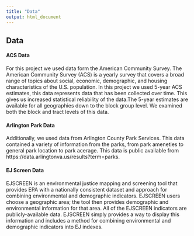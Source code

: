 ```yaml
---
title: "Data"
output: html_document
---
```



## Data  

#### ACS Data   
For this project we used data form the American Community Survey. The American Community Survey (ACS) is a yearly survey that covers a broad range of topics about social, economic, demographic, and housing characteristics of the U.S. population. In this project we used 5-year ACS estimates, this data represents data that has been collected over time. This gives us increased statistical reliability of the data.The 5-year estimates are available for all geographies down to the block group level. We examined both the block and tract levels of this data. 

#### Arlington Park Data 
Additionally, we used data from Arlington County Park Services. This data contained a variety of information from the parks, from park ameneties to general park location to park acerage. This data is public available from https://data.arlingtonva.us/results?term=parks. 


#### EJ Screen Data 
EJSCREEN is an environmental justice mapping and screening tool that provides EPA with a nationally consistent dataset and approach for combining environmental and demographic indicators. EJSCREEN users choose a geographic area; the tool then provides demographic and environmental information for that area. All of the EJSCREEN indicators are publicly-available data. EJSCREEN simply provides a way to display this information and includes a method for combining environmental and demographic indicators into EJ indexes. 







      